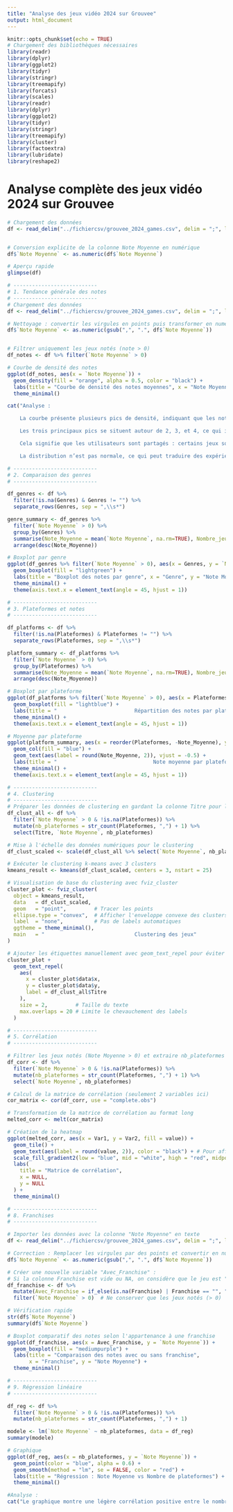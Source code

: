 ```yaml
---
title: "Analyse des jeux vidéo 2024 sur Grouvee"
output: html_document
---
```


```r
knitr::opts_chunk$set(echo = TRUE)
# Chargement des bibliothèques nécessaires
library(readr)
library(dplyr)
library(ggplot2)
library(tidyr)
library(stringr)
library(treemapify)
library(forcats)
library(scales)
library(readr)
library(dplyr)
library(ggplot2)
library(tidyr)
library(stringr)
library(treemapify)
library(cluster)
library(factoextra)
library(lubridate)
library(reshape2)
```


# Analyse complète des jeux vidéo 2024 sur Grouvee

```r
# Chargement des données
df <- read_delim("../fichiercsv/grouvee_2024_games.csv", delim = ";", locale = locale(encoding = "Latin1"), show_col_types = FALSE)


# Conversion explicite de la colonne Note Moyenne en numérique
df$`Note Moyenne` <- as.numeric(df$`Note Moyenne`)

# Aperçu rapide
glimpse(df)

```


```r
# ---------------------------
# 1. Tendance générale des notes
# ---------------------------
# Chargement des données
df <- read_delim("../fichiercsv/grouvee_2024_games.csv", delim = ";", locale = locale(encoding = "Latin1"), show_col_types = FALSE)

# Nettoyage : convertir les virgules en points puis transformer en numérique
df$`Note Moyenne` <- as.numeric(gsub(",", ".", df$`Note Moyenne`))


# Filtrer uniquement les jeux notés (note > 0)
df_notes <- df %>% filter(`Note Moyenne` > 0)

# Courbe de densité des notes
ggplot(df_notes, aes(x = `Note Moyenne`)) +
  geom_density(fill = "orange", alpha = 0.5, color = "black") +
  labs(title = "Courbe de densité des notes moyennes", x = "Note Moyenne", y = "Densité") +
  theme_minimal()
```

```r
cat("Analyse :

    La courbe présente plusieurs pics de densité, indiquant que les notes se regroupent autour de certaines valeurs spécifiques.

    Les trois principaux pics se situent autour de 2, 3, et 4, ce qui indique une distribution multimodale.

    Cela signifie que les utilisateurs sont partagés : certains jeux sont mal notés, d’autres très bien.

    La distribution n’est pas normale, ce qui peut traduire des expériences utilisateurs très contrastées.")
```


```r
# ---------------------------
# 2. Comparaison des genres
# ---------------------------

df_genres <- df %>%
  filter(!is.na(Genres) & Genres != "") %>%
  separate_rows(Genres, sep = ",\\s*")

genre_summary <- df_genres %>%
  filter(`Note Moyenne` > 0) %>%
  group_by(Genres) %>%
  summarise(Note_Moyenne = mean(`Note Moyenne`, na.rm=TRUE), Nombre_jeux = n(), .groups = "drop") %>%
  arrange(desc(Note_Moyenne))

# Boxplot par genre
ggplot(df_genres %>% filter(`Note Moyenne` > 0), aes(x = Genres, y = `Note Moyenne`)) +
  geom_boxplot(fill = "lightgreen") +
  labs(title = "Boxplot des notes par genre", x = "Genre", y = "Note Moyenne") +
  theme_minimal() +
  theme(axis.text.x = element_text(angle = 45, hjust = 1))
```


```r
# ---------------------------
# 3. Plateformes et notes
# ---------------------------

df_platforms <- df %>%
  filter(!is.na(Plateformes) & Plateformes != "") %>%
  separate_rows(Plateformes, sep = ",\\s*")

platform_summary <- df_platforms %>%
  filter(`Note Moyenne` > 0) %>%
  group_by(Plateformes) %>%
  summarise(Note_Moyenne = mean(`Note Moyenne`, na.rm=TRUE), Nombre_jeux = n(), .groups = "drop") %>%
  arrange(desc(Note_Moyenne))

# Boxplot par plateforme
ggplot(df_platforms %>% filter(`Note Moyenne` > 0), aes(x = Plateformes, y = `Note Moyenne`)) +
  geom_boxplot(fill = "lightblue") +
  labs(title = "                         Répartition des notes par plateforme", x = "Plateforme", y = "Note Moyenne") +
  theme_minimal() +
  theme(axis.text.x = element_text(angle = 45, hjust = 1))

# Moyenne par plateforme
ggplot(platform_summary, aes(x = reorder(Plateformes, -Note_Moyenne), y = Note_Moyenne)) +
  geom_col(fill = "blue") +
  geom_text(aes(label = round(Note_Moyenne, 2)), vjust = -0.5) +
  labs(title = "                               Note moyenne par plateforme", x = "Plateforme", y = "Note Moyenne") +
  theme_minimal() +
  theme(axis.text.x = element_text(angle = 45, hjust = 1))
```



```r
# ---------------------------
# 4. Clustering
# ---------------------------
# Préparer les données de clustering en gardant la colonne Titre pour les étiquettes
df_clust_all <- df %>%
  filter(`Note Moyenne` > 0 & !is.na(Plateformes)) %>%
  mutate(nb_plateformes = str_count(Plateformes, ",") + 1) %>%
  select(Titre, `Note Moyenne`, nb_plateformes)

# Mise à l'échelle des données numériques pour le clustering
df_clust_scaled <- scale(df_clust_all %>% select(`Note Moyenne`, nb_plateformes))

# Exécuter le clustering k-means avec 3 clusters
kmeans_result <- kmeans(df_clust_scaled, centers = 3, nstart = 25)

# Visualisation de base du clustering avec fviz_cluster
cluster_plot <- fviz_cluster(
  object = kmeans_result,
  data   = df_clust_scaled,
  geom   = "point",         # Tracer les points
  ellipse.type = "convex",  # Afficher l'enveloppe convexe des clusters
  label  = "none",          # Pas de labels automatiques
  ggtheme = theme_minimal(),
  main   = "                             Clustering des jeux"
)

# Ajouter les étiquettes manuellement avec geom_text_repel pour éviter le chevauchement
cluster_plot + 
  geom_text_repel(
    aes(
      x = cluster_plot$data$x,
      y = cluster_plot$data$y,
      label = df_clust_all$Titre
    ),
    size = 2,         # Taille du texte
    max.overlaps = 20 # Limite le chevauchement des labels
  )
```



```r
# ---------------------------
# 5. Corrélation
# ---------------------------

# Filtrer les jeux notés (Note Moyenne > 0) et extraire nb_plateformes
df_corr <- df %>%
  filter(`Note Moyenne` > 0 & !is.na(Plateformes)) %>%
  mutate(nb_plateformes = str_count(Plateformes, ",") + 1) %>%
  select(`Note Moyenne`, nb_plateformes)

# Calcul de la matrice de corrélation (seulement 2 variables ici)
cor_matrix <- cor(df_corr, use = "complete.obs")

# Transformation de la matrice de corrélation au format long
melted_corr <- melt(cor_matrix)

# Création de la heatmap
ggplot(melted_corr, aes(x = Var1, y = Var2, fill = value)) +
  geom_tile() +
  geom_text(aes(label = round(value, 2)), color = "black") + # Pour afficher la valeur numérique
  scale_fill_gradient2(low = "blue", mid = "white", high = "red", midpoint = 0) +
  labs(
    title = "Matrice de corrélation",
    x = NULL, 
    y = NULL
  ) +
  theme_minimal()
```


```r
# ---------------------------
# 8. Franchises
# ---------------------------

# Importer les données avec la colonne "Note Moyenne" en texte
df <- read_delim("../fichiercsv/grouvee_2024_games.csv", delim = ";", locale = locale(encoding = "Latin1"), col_types = cols(`Note Moyenne` = col_character()), show_col_types = FALSE)

# Correction : Remplacer les virgules par des points et convertir en numérique
df$`Note Moyenne` <- as.numeric(gsub(",", ".", df$`Note Moyenne`))

# Créer une nouvelle variable "Avec_Franchise" :
# Si la colonne Franchise est vide ou NA, on considère que le jeu est "Sans Franchise", sinon "Avec Franchise"
df_franchise <- df %>%
  mutate(Avec_Franchise = if_else(is.na(Franchise) | Franchise == "", "Sans Franchise", "Avec Franchise")) %>%
  filter(`Note Moyenne` > 0)  # Ne conserver que les jeux notés (> 0)

# Vérification rapide
str(df$`Note Moyenne`)
summary(df$`Note Moyenne`)

# Boxplot comparatif des notes selon l'appartenance à une franchise
ggplot(df_franchise, aes(x = Avec_Franchise, y = `Note Moyenne`)) +
  geom_boxplot(fill = "mediumpurple") +
  labs(title = "Comparaison des notes avec ou sans franchise",
       x = "Franchise", y = "Note Moyenne") +
  theme_minimal()

```

```r
# ---------------------------
# 9. Régression linéaire
# ---------------------------

df_reg <- df %>%
  filter(`Note Moyenne` > 0 & !is.na(Plateformes)) %>%
  mutate(nb_plateformes = str_count(Plateformes, ",") + 1)

modele <- lm(`Note Moyenne` ~ nb_plateformes, data = df_reg)
summary(modele)

# Graphique
ggplot(df_reg, aes(x = nb_plateformes, y = `Note Moyenne`)) +
  geom_point(color = "blue", alpha = 0.6) +
  geom_smooth(method = "lm", se = FALSE, color = "red") +
  labs(title = "Régression : Note Moyenne vs Nombre de plateformes") +
  theme_minimal()
```


```r
#Analyse :
cat("Le graphique montre une légère corrélation positive entre le nombre de plateformes et la note moyenne des jeux. Les jeux disponibles sur plusieurs plateformes tendent à obtenir de meilleures notes, bien que cette tendance reste modérée. Une forte dispersion des données suggère que d'autres facteurs influencent aussi la qualité perçue. Ce résultat indique que la portée multiplateforme peut être un avantage, mais n’est pas un gage de succès.")
```